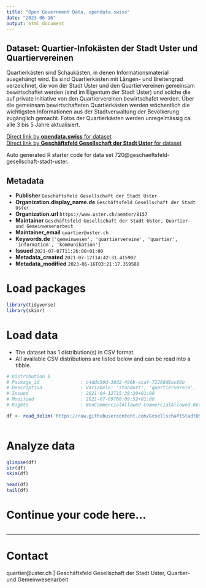 ```yaml
---
title: "Open Government Data, opendata.swiss"
date: "2023-06-16"
output: html_document
---
```


## Dataset: Quartier-Infokästen der Stadt Uster und Quartiervereinen

Quartierkästen sind Schaukästen, in denen Informationsmaterial ausgehängt wird. Es sind Quartierkästen mit Längen- und Breitengrad verzeichnet, die von der Stadt Uster und den Quartiervereinen gemeinsam bewirtschaftet werden (sind im Eigentum der Stadt Uster) und solche die auf private Initiative von den Quartiervereinen bewirtschafet werden. Über die gemeinsam bewirtschafteten Quartierkästen werden wöchentlich die wichtigsten Informationen aus der Stadtverwaltung der Bevölkerung zugänglich gemacht. Fotos der Quartierkästen werden unregelmässig ca. alle 3 bis 5 Jahre aktualisiert.

[Direct link by **opendata.swiss** for dataset](https://opendata.swiss/de/dataset/quartier-infokasten-der-stadt-uster-und-quartiervereinen)<br>
[Direct link by **Geschäftsfeld Gesellschaft der Stadt Uster** for dataset](https://github.com/GesellschaftStadtUster/quartier_infokaesten)

Auto generated R starter code for data set 720@geschaeftsfeld-gesellschaft-stadt-uster.

## Metadata

- **Publisher** `Geschäftsfeld Gesellschaft der Stadt Uster`
- **Organization.display_name.de** `Geschäftsfeld Gesellschaft der Stadt Uster`
- **Organization.url** `https://www.uster.ch/aemter/8157`
- **Maintainer** `Geschäftsfeld Gesellschaft der Stadt Uster, Quartier- und Gemeinwesenarbeit`
- **Maintainer_email** `quartier@uster.ch`
- **Keywords.de** `['gemeinwesen', 'quartiervereine', 'quartier', 'information', 'kommunikation']`
- **Issued** `2021-07-07T11:26:00+01:00`
- **Metadata_created** `2021-07-12T14:42:31.415902`
- **Metadata_modified** `2023-06-16T03:21:17.359588`


# Load packages

```r

library(tidyverse)
library(skimr)

```

# Load data

-   The dataset has 1 distribution(s) in CSV format.
-   All available CSV distributions are listed below and can be read into a tibble.

```r

# Distribution 0
# Package_id               : c4ddc50d-38d2-496b-acaf-72268d8ac89b
# Description              : Variabeln: 'standort', 'quartierverein', 'besitzer' = 'stadt' oder 'quartierverein', 'lat' = Breitengrad, 'lng' = Längengrad, 'bild_kasten' = URL zum Foto des Quartierkastens, 'link_google-streetview' = URL zum Foto des Quartierkastens auf Google Streetview.
# Issued                   : 2021-04-12T15:38:29+01:00
# Modified                 : 2021-07-09T08:09:52+01:00
# Rights                   : NonCommercialAllowed-CommercialAllowed-ReferenceRequired

df <- read_delim('https://raw.githubusercontent.com/GesellschaftStadtUster/quartier_infokaesten/main/liste_quartierinfokaesten.csv')



```

# Analyze data

```r

glimpse(df)
str(df)
skim(df)

head(df)
tail(df)

```

# Continue your code here...

```r

```

------------------------------------------------------------------------

# Contact

quartier@uster.ch | Geschäftsfeld Gesellschaft der Stadt Uster, Quartier- und Gemeinwesenarbeit
